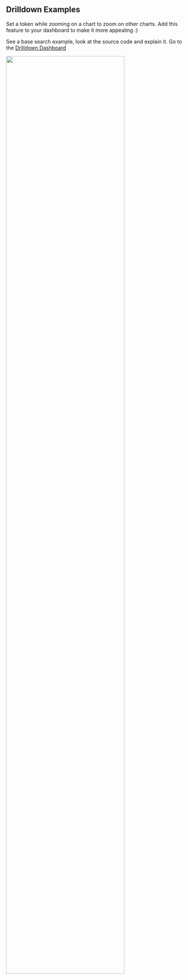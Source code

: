 ## Drilldown Examples

Set a token while zooming on a chart to zoom on other charts. Add this feature to your dashboard to make it more appealing :)

See a base search example, look at the source code and explain it. 
Go to the [Drilldown Dashboard](drilldown) 

<img src="/static/app/splunk4champions2/images/drilldown.png" width="80%" />

